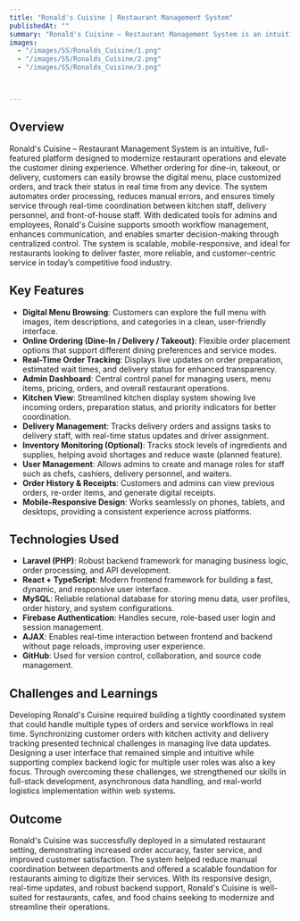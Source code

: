 ```yaml
---
title: "Ronald's Cuisine | Restaurant Management System"
publishedAt: ""
summary: "Ronald's Cuisine – Restaurant Management System is an intuitive, full-featured platform designed to modernize restaurant operations and elevate the customer dining experience. Whether ordering for dine-in, takeout, or delivery, customers can easily browse the digital menu, place customized orders, and track their status in real time from any device. The system automates order processing, reduces manual errors, and ensures timely service through real-time coordination between kitchen staff, delivery personnel, and front-of-house staff. With dedicated tools for admins and employees, Ronald's Cuisine supports smooth workflow management, enhances communication, and enables smarter decision-making through centralized control. The system is scalable, mobile-responsive, and ideal for restaurants looking to deliver faster, more reliable, and customer-centric service in today’s competitive food industry."
images:
  - "/images/SS/Ronalds_Cuisine/1.png"
  - "/images/SS/Ronalds_Cuisine/2.png"
  - "/images/SS/Ronalds_Cuisine/3.png"



---
```


## Overview

Ronald's Cuisine – Restaurant Management System is an intuitive, full-featured platform designed to modernize restaurant operations and elevate the customer dining experience. Whether ordering for dine-in, takeout, or delivery, customers can easily browse the digital menu, place customized orders, and track their status in real time from any device. The system automates order processing, reduces manual errors, and ensures timely service through real-time coordination between kitchen staff, delivery personnel, and front-of-house staff. With dedicated tools for admins and employees, Ronald's Cuisine supports smooth workflow management, enhances communication, and enables smarter decision-making through centralized control. The system is scalable, mobile-responsive, and ideal for restaurants looking to deliver faster, more reliable, and customer-centric service in today’s competitive food industry.

## Key Features

- **Digital Menu Browsing**: Customers can explore the full menu with images, item descriptions, and categories in a clean, user-friendly interface.
- **Online Ordering (Dine-In / Delivery / Takeout)**: Flexible order placement options that support different dining preferences and service modes.
- **Real-Time Order Tracking**: Displays live updates on order preparation, estimated wait times, and delivery status for enhanced transparency.
- **Admin Dashboard**: Central control panel for managing users, menu items, pricing, orders, and overall restaurant operations.
- **Kitchen View**: Streamlined kitchen display system showing live incoming orders, preparation status, and priority indicators for better coordination.
- **Delivery Management**: Tracks delivery orders and assigns tasks to delivery staff, with real-time status updates and driver assignment.
- **Inventory Monitoring (Optional)**: Tracks stock levels of ingredients and supplies, helping avoid shortages and reduce waste (planned feature).
- **User Management**: Allows admins to create and manage roles for staff such as chefs, cashiers, delivery personnel, and waiters.
- **Order History & Receipts**: Customers and admins can view previous orders, re-order items, and generate digital receipts.
- **Mobile-Responsive Design**: Works seamlessly on phones, tablets, and desktops, providing a consistent experience across platforms.



## Technologies Used

- **Laravel (PHP)**: Robust backend framework for managing business logic, order processing, and API development.
- **React + TypeScript**: Modern frontend framework for building a fast, dynamic, and responsive user interface.
- **MySQL**: Reliable relational database for storing menu data, user profiles, order history, and system configurations.
- **Firebase Authentication**: Handles secure, role-based user login and session management.
- **AJAX**: Enables real-time interaction between frontend and backend without page reloads, improving user experience.
- **GitHub**: Used for version control, collaboration, and source code management.



## Challenges and Learnings

Developing Ronald's Cuisine required building a tightly coordinated system that could handle multiple types of orders and service workflows in real time. Synchronizing customer orders with kitchen activity and delivery tracking presented technical challenges in managing live data updates. Designing a user interface that remained simple and intuitive while supporting complex backend logic for multiple user roles was also a key focus. Through overcoming these challenges, we strengthened our skills in full-stack development, asynchronous data handling, and real-world logistics implementation within web systems.

## Outcome

Ronald's Cuisine was successfully deployed in a simulated restaurant setting, demonstrating increased order accuracy, faster service, and improved customer satisfaction. The system helped reduce manual coordination between departments and offered a scalable foundation for restaurants aiming to digitize their services. With its responsive design, real-time updates, and robust backend support, Ronald's Cuisine is well-suited for restaurants, cafes, and food chains seeking to modernize and streamline their operations.